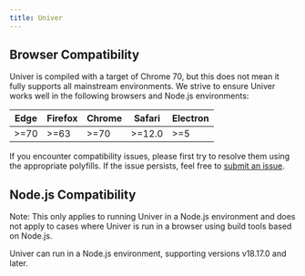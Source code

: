 ```yaml
---
title: Univer
---
```


## Browser Compatibility

Univer is compiled with a target of Chrome 70, but this does not mean it fully supports all mainstream environments. We strive to ensure Univer works well in the following browsers and Node.js environments:

| Edge | Firefox | Chrome | Safari | Electron |
| --- | --- | --- | --- | --- |
| >=70 | >=63 | >=70 | >=12.0 | >=5 |

If you encounter compatibility issues, please first try to resolve them using the appropriate polyfills. If the issue persists, feel free to [submit an issue](https://github.com/dream-num/univer/issues/new/choose).

## Node.js Compatibility

<Callout type="warning">
  Note: This only applies to running Univer in a Node.js environment and does not apply to cases where Univer is run in a browser using build tools based on Node.js.
</Callout>

Univer can run in a Node.js environment, supporting versions v18.17.0 and later.
